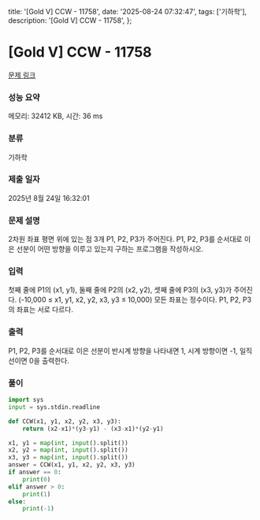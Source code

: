   title: '[Gold V] CCW - 11758',
  date: '2025-08-24 07:32:47',
  tags: ['기하학'],
  description: '[Gold V] CCW - 11758',
};

# [Gold V] CCW - 11758 

[문제 링크](https://www.acmicpc.net/problem/11758) 

### 성능 요약

메모리: 32412 KB, 시간: 36 ms

### 분류

기하학

### 제출 일자

2025년 8월 24일 16:32:01

### 문제 설명

2차원 좌표 평면 위에 있는 점 3개 P1, P2, P3가 주어진다. P1, P2, P3를 순서대로 이은 선분이 어떤 방향을 이루고 있는지 구하는 프로그램을 작성하시오.

### 입력 

 첫째 줄에 P1의 (x1, y1), 둘째 줄에 P2의 (x2, y2), 셋째 줄에 P3의 (x3, y3)가 주어진다. (-10,000 ≤ x1, y1, x2, y2, x3, y3 ≤ 10,000) 모든 좌표는 정수이다. P1, P2, P3의 좌표는 서로 다르다.

### 출력 

 P1, P2, P3를 순서대로 이은 선분이 반시계 방향을 나타내면 1, 시계 방향이면 -1, 일직선이면 0을 출력한다.

### 풀이
```python
import sys
input = sys.stdin.readline

def CCW(x1, y1, x2, y2, x3, y3):
    return (x2-x1)*(y3-y1) - (x3-x1)*(y2-y1)

x1, y1 = map(int, input().split())
x2, y2 = map(int, input().split())
x3, y3 = map(int, input().split())
answer = CCW(x1, y1, x2, y2, x3, y3)
if answer == 0:
    print(0)
elif answer > 0:
    print(1)
else:
    print(-1)
```